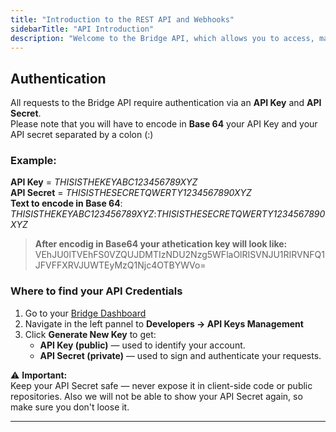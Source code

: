 ```yaml
---
title: "Introduction to the REST API and Webhooks"
sidebarTitle: "API Introduction"
description: "Welcome to the Bridge API, which allows you to access, manage, and analyze your data programmatically. This guide will help you get started with authentication and where to get your API Key and Secret."
---
```


## Authentication

All requests to the Bridge API require authentication via an **API Key** and **API Secret**. \
Please note that you will have to encode in **Base 64** your API Key and your API secret separated by a colon (:)

### Example:

**API Key** = _THISISTHEKEYABC123456789XYZ_\
**API Secret** = _THISISTHESECRETQWERTY1234567890XYZ_\
**Text to encode in Base 64**: _THISISTHEKEYABC123456789XYZ_:_THISISTHESECRETQWERTY1234567890XYZ_

> **After encodig in Base64 your athetication key will look like:** VEhJU0lTVEhFS0VZQUJDMTIzNDU2Nzg5WFlaOlRISVNJU1RIRVNFQ1JFVFFXRVJUWTEyMzQ1Njc4OTBYWVo=

### Where to find your API Credentials

1. Go to your [Bridge Dashboard](https://admin.bridge.new)
2. Navigate in the left pannel to **Developers → API Keys Management**
3. Click **Generate New Key** to get:
   - **API Key (public)** — used to identify your account.
   - **API Secret (private)** — used to sign and authenticate your requests.

⚠️ **Important:**\
Keep your API Secret safe — never expose it in client-side code or public repositories. Also we will not be able to show your API Secret again, so make sure you don't loose it.

---